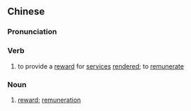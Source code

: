 {{also|酬劳}}
==Chinese==
{{zh-forms|s=酬劳}}

===Pronunciation===
{{zh-pron
|m=chóuláo
|c=cau4 lou4
|mn=siû-lô
|cat=v,n
}}

===Verb===
{{zh-verb}}

# to provide a [[reward]] for [[services]] [[rendered]]; to [[remunerate]]

===Noun===
{{zh-noun}}

# [[reward]]; [[remuneration]]